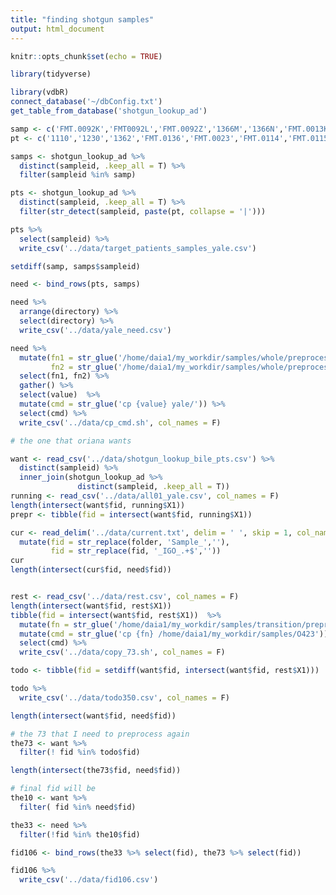```yaml
---
title: "finding shotgun samples"
output: html_document
---
```


```r
knitr::opts_chunk$set(echo = TRUE)
```

```r
library(tidyverse)
```

```r
library(vdbR)
connect_database('~/dbConfig.txt')
get_table_from_database('shotgun_lookup_ad')

samp <- c('FMT.0092K','FMT0092L','FMT.0092Z','1366M','1366N','FMT.0013K','FMT.0013L','1105J','1105U','628M')
pt <- c('1110','1230','1362','FMT.0136','FMT.0023','FMT.0114','FMT.0115','FMT.0217')
```

```r
samps <- shotgun_lookup_ad %>% 
  distinct(sampleid, .keep_all = T) %>% 
  filter(sampleid %in% samp)

pts <- shotgun_lookup_ad %>% 
  distinct(sampleid, .keep_all = T) %>% 
  filter(str_detect(sampleid, paste(pt, collapse = '|')))

pts %>% 
  select(sampleid) %>% 
  write_csv('../data/target_patients_samples_yale.csv')

setdiff(samp, samps$sampleid)

need <- bind_rows(pts, samps)

need %>% 
  arrange(directory) %>% 
  select(directory) %>% 
  write_csv('../data/yale_need.csv')

need %>% 
  mutate(fn1 = str_glue('/home/daia1/my_workdir/samples/whole/preprocessing/01_processing/05_sync/{fid}__concat_1.fq.gz'),
         fn2 = str_glue('/home/daia1/my_workdir/samples/whole/preprocessing/01_processing/05_sync/{fid}__concat_2.fq.gz')) %>% 
  select(fn1, fn2) %>% 
  gather() %>% 
  select(value)  %>% 
  mutate(cmd = str_glue('cp {value} yale/')) %>% 
  select(cmd) %>% 
  write_csv('../data/cp_cmd.sh', col_names = F)
```

```r
# the one that oriana wants

want <- read_csv('../data/shotgun_lookup_bile_pts.csv') %>% 
  distinct(sampleid) %>% 
  inner_join(shotgun_lookup_ad %>% 
               distinct(sampleid, .keep_all = T))
running <- read_csv('../data/all01_yale.csv', col_names = F)
length(intersect(want$fid, running$X1))
prepr <- tibble(fid = intersect(want$fid, running$X1))
```


```r
cur <- read_delim('../data/current.txt', delim = ' ', skip = 1, col_names = c('folder')) %>% 
  mutate(fid = str_replace(folder, 'Sample_',''),
         fid = str_replace(fid, '_IGO_.+$',''))
cur
length(intersect(cur$fid, need$fid))


rest <- read_csv('../data/rest.csv', col_names = F)
length(intersect(want$fid, rest$X1))
tibble(fid = intersect(want$fid, rest$X1))  %>% 
  mutate(fn = str_glue('/home/daia1/my_workdir/samples/transition/preprocessing/01_processing/05_sync/{fid}_knead_cat.fastq.gz')) %>% 
  mutate(cmd = str_glue('cp {fn} /home/daia1/my_workdir/samples/O423')) %>% 
  select(cmd) %>% 
  write_csv('../data/copy_73.sh', col_names = F)

todo <- tibble(fid = setdiff(want$fid, intersect(want$fid, rest$X1)))

todo %>% 
  write_csv('../data/todo350.csv', col_names = F)

length(intersect(want$fid, need$fid)) 

# the 73 that I need to preprocess again  
the73 <- want %>% 
  filter(! fid %in% todo$fid)

length(intersect(the73$fid, need$fid)) 

# final fid will be 
the10 <- want %>% 
  filter( fid %in% need$fid)

the33 <- need %>% 
  filter(!fid %in% the10$fid) 

fid106 <- bind_rows(the33 %>% select(fid), the73 %>% select(fid))

fid106 %>% 
  write_csv('../data/fid106.csv')
```

